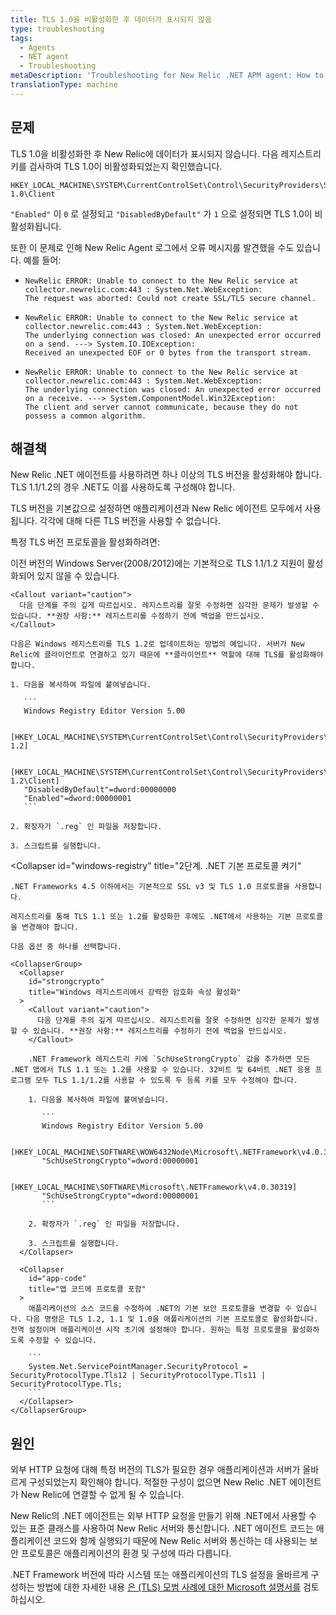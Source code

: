 ```yaml
---
title: TLS 1.0을 비활성화한 후 데이터가 표시되지 않음
type: troubleshooting
tags:
  - Agents
  - NET agent
  - Troubleshooting
metaDescription: 'Troubleshooting for New Relic .NET APM agent: How to configure your TLS protocol preferences for your .NET application and environment.'
translationType: machine
---
```


## 문제

TLS 1.0을 비활성화한 후 New Relic에 데이터가 표시되지 않습니다. 다음 레지스트리 키를 검사하여 TLS 1.0이 비활성화되었는지 확인했습니다.

```
HKEY_LOCAL_MACHINE\SYSTEM\CurrentControlSet\Control\SecurityProviders\SCHANNEL\Protocols\TLS 1.0\Client
```

`"Enabled"` 이 `0` 로 설정되고 `"DisabledByDefault"` 가 `1` 으로 설정되면 TLS 1.0이 비활성화됩니다.

또한 이 문제로 인해 New Relic Agent 로그에서 오류 메시지를 발견했을 수도 있습니다. 예를 들어:

* ```
  NewRelic ERROR: Unable to connect to the New Relic service at collector.newrelic.com:443 : System.Net.WebException: 
  The request was aborted: Could not create SSL/TLS secure channel.
  ```
* ```
  NewRelic ERROR: Unable to connect to the New Relic service at collector.newrelic.com:443 : System.Net.WebException: 
  The underlying connection was closed: An unexpected error occurred on a send. ---> System.IO.IOException: 
  Received an unexpected EOF or 0 bytes from the transport stream.
  ```
* ```
  NewRelic ERROR: Unable to connect to the New Relic service at collector.newrelic.com:443 : System.Net.WebException: 
  The underlying connection was closed: An unexpected error occurred on a receive. ---> System.ComponentModel.Win32Exception: 
  The client and server cannot communicate, because they do not possess a common algorithm.
  ```

## 해결책

New Relic .NET 에이전트를 사용하려면 하나 이상의 TLS 버전을 활성화해야 합니다. TLS 1.1/1.2의 경우 .NET도 이를 사용하도록 구성해야 합니다.

<Callout variant="important">
  TLS 버전을 기본값으로 설정하면 애플리케이션과 New Relic 에이전트 모두에서 사용됩니다. 각각에 대해 다른 TLS 버전을 사용할 수 없습니다.
</Callout>

특정 TLS 버전 프로토콜을 활성화하려면:

<CollapserGroup>
  <Collapser
    id="windows-registry"
    title="1단계. Windows 레지스트리에서 TLS 프로토콜을 활성화합니다."
  >
    이전 버전의 Windows Server(2008/2012)에는 기본적으로 TLS 1.1/1.2 지원이 활성화되어 있지 않을 수 있습니다.

    <Callout variant="caution">
      다음 단계를 주의 깊게 따르십시오. 레지스트리를 잘못 수정하면 심각한 문제가 발생할 수 있습니다. **권장 사항:** 레지스트리를 수정하기 전에 백업을 만드십시오.
    </Callout>

    다음은 Windows 레지스트리를 TLS 1.2로 업데이트하는 방법의 예입니다. 서버가 New Relic에 클라이언트로 연결하고 있기 때문에 **클라이언트** 역할에 대해 TLS를 활성화해야 합니다.

    1. 다음을 복사하여 파일에 붙여넣습니다.

       ```
       Windows Registry Editor Version 5.00

       [HKEY_LOCAL_MACHINE\SYSTEM\CurrentControlSet\Control\SecurityProviders\SCHANNEL\Protocols\TLS 1.2]

       [HKEY_LOCAL_MACHINE\SYSTEM\CurrentControlSet\Control\SecurityProviders\SCHANNEL\Protocols\TLS 1.2\Client]
       "DisabledByDefault"=dword:00000000
       "Enabled"=dword:00000001
       ```

    2. 확장자가 `.reg` 인 파일을 저장합니다.

    3. 스크립트를 실행합니다.
  </Collapser>

  <Collapser
    id="windows-registry"
    title="2단계. .NET 기본 프로토콜 켜기"
  >
    .NET Frameworks 4.5 이하에서는 기본적으로 SSL v3 및 TLS 1.0 프로토콜을 사용합니다.

    레지스트리를 통해 TLS 1.1 또는 1.2를 활성화한 후에도 .NET에서 사용하는 기본 프로토콜을 변경해야 합니다.

    다음 옵션 중 하나를 선택합니다.

    <CollapserGroup>
      <Collapser
        id="strongcrypto"
        title="Windows 레지스트리에서 강력한 암호화 속성 활성화"
      >
        <Callout variant="caution">
          다음 단계를 주의 깊게 따르십시오. 레지스트리를 잘못 수정하면 심각한 문제가 발생할 수 있습니다. **권장 사항:** 레지스트리를 수정하기 전에 백업을 만드십시오.
        </Callout>

        .NET Framework 레지스트리 키에 `SchUseStrongCrypto` 값을 추가하면 모든 .NET 앱에서 TLS 1.1 또는 1.2를 사용할 수 있습니다. 32비트 및 64비트 .NET 응용 프로그램 모두 TLS 1.1/1.2를 사용할 수 있도록 두 등록 키를 모두 수정해야 합니다.

        1. 다음을 복사하여 파일에 붙여넣습니다.

           ```
           Windows Registry Editor Version 5.00

           [HKEY_LOCAL_MACHINE\SOFTWARE\WOW6432Node\Microsoft\.NETFramework\v4.0.30319] 
           "SchUseStrongCrypto"=dword:00000001

           [HKEY_LOCAL_MACHINE\SOFTWARE\Microsoft\.NETFramework\v4.0.30319]
           "SchUseStrongCrypto"=dword:00000001
           ```

        2. 확장자가 `.reg` 인 파일을 저장합니다.

        3. 스크립트를 실행합니다.
      </Collapser>

      <Collapser
        id="app-code"
        title="앱 코드에 프로토콜 포함"
      >
        애플리케이션의 소스 코드를 수정하여 .NET의 기본 보안 프로토콜을 변경할 수 있습니다. 다음 명령은 TLS 1.2, 1.1 및 1.0을 애플리케이션의 기본 프로토콜로 활성화합니다. 전역 설정이며 애플리케이션 시작 초기에 설정해야 합니다. 원하는 특정 프로토콜을 활성화하도록 수정할 수 있습니다.

        ```
        System.Net.ServicePointManager.SecurityProtocol = SecurityProtocolType.Tls12 | SecurityProtocolType.Tls11 | SecurityProtocolType.Tls;
        ```
      </Collapser>
    </CollapserGroup>
  </Collapser>
</CollapserGroup>

## 원인

외부 HTTP 요청에 대해 특정 버전의 TLS가 필요한 경우 애플리케이션과 서버가 올바르게 구성되었는지 확인해야 합니다. 적절한 구성이 없으면 New Relic .NET 에이전트가 New Relic에 연결할 수 없게 될 수 있습니다.

New Relic의 .NET 에이전트는 외부 HTTP 요청을 만들기 위해 .NET에서 사용할 수 있는 표준 클래스를 사용하여 New Relic 서버와 통신합니다. .NET 에이전트 코드는 애플리케이션 코드와 함께 실행되기 때문에 New Relic 서버와 통신하는 데 사용되는 보안 프로토콜은 애플리케이션의 환경 및 구성에 따라 다릅니다.

.NET Framework 버전에 따라 시스템 또는 애플리케이션의 TLS 설정을 올바르게 구성하는 방법에 대한 자세한 내용 [은 (TLS) 모범 사례에 대한 Microsoft 설명서를](https://docs.microsoft.com/en-us/dotnet/framework/network-programming/tls) 검토하십시오.